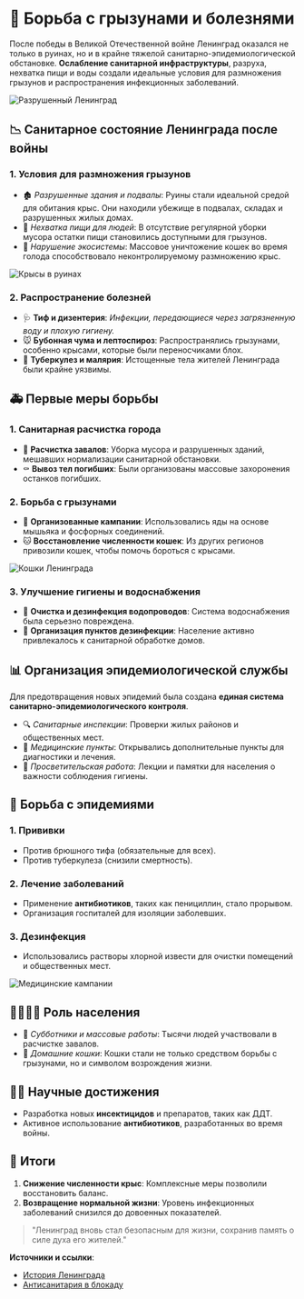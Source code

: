 # 🌆 Борьба с грызунами и болезнями

После победы в Великой Отечественной войне Ленинград оказался не только в руинах, но и в крайне тяжелой санитарно-эпидемиологической обстановке. **Ослабление санитарной инфраструктуры**, разруха, нехватка пищи и воды создали идеальные условия для размножения грызунов и распространения инфекционных заболеваний.

![Разрушенный Ленинград](/photo1.jpeg)

## 📉 Санитарное состояние Ленинграда после войны

### 1. Условия для размножения грызунов
- 🏚️ *Разрушенные здания и подвалы*:
  Руины стали идеальной средой для обитания крыс. Они находили убежище в подвалах, складах и разрушенных жилых домах.
- 🍴 *Нехватка пищи для людей*:
  В отсутствие регулярной уборки мусора остатки пищи становились доступными для грызунов.
- 🐾 *Нарушение экосистемы*:
  Массовое уничтожение кошек во время голода способствовало неконтролируемому размножению крыс.

![Крысы в руинах](/photo3.jpeg)


### 2. Распространение болезней
- 🩺 **Тиф и дизентерия**:
  _Инфекции, передающиеся через загрязненную воду и плохую гигиену._
- 🐭 **Бубонная чума и лептоспироз**:
  Распространялись грызунами, особенно крысами, которые были переносчиками блох.
- 🧬 **Туберкулез и малярия**:
  Истощенные тела жителей Ленинграда были крайне уязвимы.

## 🚑 Первые меры борьбы

### 1. Санитарная расчистка города
- 🧹 **Расчистка завалов**:
  Уборка мусора и разрушенных зданий, мешавших нормализации санитарной обстановки.
- ⚰️ **Вывоз тел погибших**:
  Были организованы массовые захоронения останков погибших.

### 2. Борьба с грызунами
- 💊 **Организованные кампании**: Использовались яды на основе мышьяка и фосфорных соединений.
- 🐱 **Восстановление численности кошек**:
  Из других регионов привозили кошек, чтобы помочь бороться с крысами.

![Кошки Ленинграда](/photo5.jpeg)

### 3. Улучшение гигиены и водоснабжения
- 🚿 **Очистка и дезинфекция водопроводов**:
  Система водоснабжения была серьезно повреждена.
- 🧼 **Организация пунктов дезинфекции**:
  Население активно привлекалось к санитарной обработке домов.

## 📊 Организация эпидемиологической службы

Для предотвращения новых эпидемий была создана **единая система санитарно-эпидемиологического контроля**.

- 🔍 *Санитарные инспекции*: Проверки жилых районов и общественных мест.
- 🏥 *Медицинские пункты*: Открывались дополнительные пункты для диагностики и лечения.
- 📢 *Просветительская работа*:
  Лекции и памятки для населения о важности соблюдения гигиены.

## 💉 Борьба с эпидемиями

### 1. Прививки
- Против брюшного тифа (обязательные для всех).
- Против туберкулеза (снизили смертность).

### 2. Лечение заболеваний
- Применение **антибиотиков**, таких как пенициллин, стало прорывом.
- Организация госпиталей для изоляции заболевших.

### 3. Дезинфекция
- Использовались растворы хлорной извести для очистки помещений и общественных мест.

![Медицинские кампании](/photo4.jpeg)

## 👨‍👩‍👧‍👦 Роль населения

- 🔨 *Субботники и массовые работы*:
  Тысячи людей участвовали в расчистке завалов.
- 🐾 *Домашние кошки*:
  Кошки стали не только средством борьбы с грызунами, но и символом возрождения жизни.

## 🧑‍🔬 Научные достижения

- Разработка новых **инсектицидов** и препаратов, таких как ДДТ.
- Активное использование **антибиотиков**, разработанных во время войны.

## 🎯 Итоги

1. **Снижение численности крыс**:
   Комплексные меры позволили восстановить баланс.
2. **Возвращение нормальной жизни**:
   Уровень инфекционных заболеваний снизился до довоенных показателей.

> "Ленинград вновь стал безопасным для жизни, сохранив память о силе духа его жителей."

**Источники и ссылки**:
- [История Ленинграда](https://ru.wikipedia.org/wiki/%D0%98%D1%81%D1%82%D0%BE%D1%80%D0%B8%D1%8F_%D0%9B%D0%B5%D0%BD%D0%B8%D0%BD%D0%B3%D1%80%D0%B0%D0%B4%D0%B0)
- [Антисанитария в блокаду](https://example.com/sanitary-issues-leningrad)